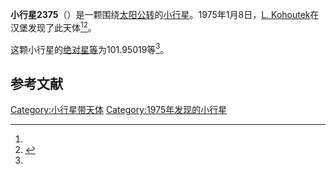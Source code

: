 {{Infobox planet
| bgcolour = #FFFFC0
| name = 2375 Radek
| symbol = 
| image = 
| caption = 
| discovery = yes
| discovery_ref = 
| discoverer = [[L._Kohoutek|L. Kohoutek]]
| discovery_site = [[汉堡|汉堡]] 
| discovered = 1975年1月8日
| designations = yes
| mp_name = 
| named_after = 
| alt_names = 1975 AA/ 1937 LH / 1947 BK / 1948 JP / 1951 YR / 1954 MN / 1954 MX / 1957 YB / 1975 AT / 1981 AO
| mp_category = [[主带小行星|主带小行星]]
| orbit_ref = <ref name="a">[http://ssd.jpl.nasa.gov/sbdb.cgi?sstr=2375 2375 Radek] {{Wayback|url=http://ssd.jpl.nasa.gov/sbdb.cgi?sstr=2375 |date=20200820013826 }}，小行星數據庫瀏覽器（JPL Small-Body Database Browser）－[[美国国家航空航天局|美国国家航空航天局]]喷气推进实验室</ref>
| epoch = 2456400.5 (2013年4月18日更新)
| aphelion = {{convert|3.8543912|AU|km|3|abbr=on|lk=out}}
| perihelion = {{convert|2.4961548|AU|km|3|abbr=on}}
| semimajor = {{convert|3.1752730|AU|km|3|abbr=on}}
| eccentricity = 0.2138771
| period = 2066.664749 [[日|日]]<br />5.66[[儒略年|儒略年]]
| avg_speed = 
| inclination = 14.99247
| asc_node = 110.77979
| mean_anomaly = 
| arg_peri = 101.95019
| satellites = 
| physical_characteristics = yes
| dimensions = 
| mass = 
| density = 
| surface_grav = 
| escape_velocity = 
| sidereal_day = 
| axial_tilt = 
| pole_ecliptic_lat = 
| pole_ecliptic_lon = 
| albedo = 
| temperatures= 
| temp_name1 = 
| mean_temp_1 = 
| max_temp_1 = 
| temp_name2 = 
| max_temp_2 = 
| spectral_type = 
| abs_magnitude = 101.95019
}}

'''小行星2375'''（{{lang-en|2375 Radek}}）是一颗围绕[[太阳|太阳]][[公转|公转]]的[[小行星|小行星]]。1975年1月8日，[[L._Kohoutek|L. Kohoutek]]在汉堡发现了此天体<ref name="a" /><ref>{{cite news|title=小行星列表|url=http://cfa-www.harvard.edu/iau/lists/NumberedMPs.txt|accessdate=2013-07-08|newspaper=哈佛大学|archive-date=2008-05-17|archive-url=https://web.archive.org/web/20080517010638/http://cfa-www.harvard.edu/iau/lists/NumberedMPs.txt|dead-url=no}}</ref>。

这颗小行星的[[绝对星等|绝对星等]]为101.95019等<ref name="a" />。

==参考文献==
{{reflist}}
{{Minor Planet Number|[[小行星2374|小行星2374]]|[[小行星2376|小行星2376]]}}

{{小天体}}

[[Category:小行星带天体|Category:小行星带天体]]
[[Category:1975年发现的小行星|Category:1975年发现的小行星]]

{{asteroid-stub}}